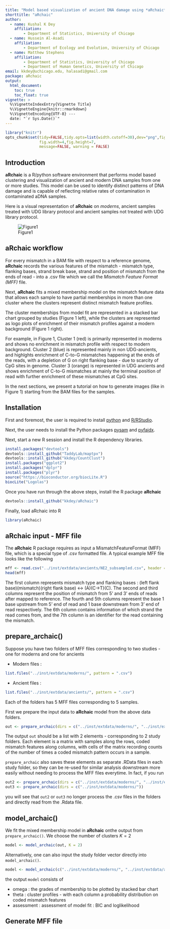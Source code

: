 ```yaml
---
title: "Model based visualization of ancient DNA damage using *aRchaic*"
shorttitle: "aRchaic"
author:
  - name: Kushal K Dey
    affiliation:
        - Department of Statistics, University of Chicago
  - name: Hussein Al-Asadi
    affiliation:
        - Department of Ecology and Evolution, University of Chicago 
  - name: Matthew Stephens
    affiliation:
        - Department of Statistics, University of Chicago
        - Department of Human Genetics, University of Chicago
email: kkdey@uchicago.edu, halasadi@gmail.com
package: aRchaic
output:
  html_document:
    toc: true
    toc_float: true
vignette: >
  %\VignetteIndexEntry{Vignette Title}
  %\VignetteEngine{knitr::rmarkdown}
  %\VignetteEncoding{UTF-8} ---
  date: "`r Sys.Date()`"
---
```


```r
library("knitr")
opts_chunk$set(tidy=FALSE,tidy.opts=list(width.cutoff=30),dev="png",fig.show="hide",
               fig.width=4,fig.height=7,
               message=FALSE, warning = FALSE)
```

## Introduction 

**aRchaic** is a R/python software environment that performs model based 
clustering and visualization of ancient and modern DNA samples from one or more 
studies. This model can be used to identify distinct patterns of DNA damage and
is capable of reflecting relative rates of contamination in contaminated aDNA
samples. 


Here is a visual representation of **aRchaic** on *moderns*, 
ancient samples treated with UDG library protocol and ancient samples not 
treated with UDG library protocol.

![Figure1](fig.001.png)

## aRchaic workflow

For every mismatch in a BAM file with respect to a reference genome, **aRchaic**
records the various features of the mismatch - mismatch type, flanking bases,
strand break base, strand and position of mismatch from the ends of read - into 
a .csv file which we call the *Mismatch Feature Format (MFF)* file. 

Next, **aRchaic** fits a mixed membership  model on the mismatch feature data 
that allows each sample to have partial memberships in more than one cluster 
where the clusters represent distinct mismatch feature profiles. 

The cluster memberships from model fit are represented in a stacked bar chart 
grouped by studies (Figure 1 left), while the clusters are represented as logo
plots of enrichment of their mismatch profiles against a modern background
(Figure 1 right).

For example, in Figure 1, Cluster 1 (red) is primarily represented in moderns
and shows no enrichment in mismatch profile with respect to modern 
background. Cluster 2 (blue) is represented mainly in non UDG-ancients, and 
highlghts enrichment of C-to-G mismatches happening at the ends of the reads,
with a depletion of G on right flanking base - due to scarcity of CpG sites in
genome.  Cluster 3 (orange) is represented in UDG ancients and shows enrichment
of C-to-G mismatches at mainly the terminal position of read with further
enrichment of these mismatches at CpG sites.


In the next sections, we present a tutorial on how to generate images  (like in
Figure 1) starting from the BAM files for the samples.

## Installation

First and foremost, the user is required to install 
[python](https://www.python.org/downloads/) and 
[R/RStudio](https://www.rstudio.com/).

Next, the user needs to install the Python packages 
[pysam](http://pysam.readthedocs.io/en/latest/installation.html) and
[pyfaidx](https://pythonhosted.org/pyfaidx/#installation).

Next, start a new R session and install the R dependency libraries.

```r
install.packages("devtools")
devtools::install_github("TaddyLab/maptpx")
devtools::install_github("kkdey/CountClust")
install.packages("ggplot2")
install.packages("dplyr")
install.packages("plyr")
source("https://bioconductor.org/biocLite.R")
biocLite("Logolas")
```

Once you have run through the above steps, install the R package **aRchaic**

```r
devtools::install_github("kkdey/aRchaic")
```

Finally, load aRchaic into R

```r
library(aRchaic)
```

## aRchaic input - MFF file

The **aRchaic** R package requires as input a MismatchFeatureFormat (MFF) file, which is
a special type of .csv formatted file. A typical example MFF file looks like the 
following 

```r
mff <- read.csv("../inst/extdata/ancients/NE2_subsampled.csv", header = FALSE)
head(mff)
```

The first column represents mismatch type and flanking bases :
(left flank base)(mismatch)(right flank base) <-> (A)(C->T)(C).
The second and third columns represent the position of mismatch from 5' and 3' ends
of reads after mapped to reference. The fourth and 5th columns represent the base
1 base upstream from 5' end of read and 1 base downstream from 3' end of read 
respectively. The 6th column contains information of which strand the read comes
from, and the 7th column is an identifier for the read containing the mismatch.

## prepare_archaic()

Suppose you have two folders of MFF files corresponding to two studies - one for moderns
and one for ancients

- Modern files :

```r
list.files("../inst/extdata/moderns/", pattern = ".csv")
```

- Ancient files :

```r
list.files("../inst/extdata/ancients/", pattern = ".csv")
```

Each of the folders has 5 MFF files corresponding to 5 samples. 

First we prepare the input data to **aRchaic** model from the above data folders.

```r
out <- prepare_archaic(dirs = c("../inst/extdata/moderns/", "../inst/extdata/ancients/"))
```

The output `out` should be a list with 2 elements - corresponding to 2 study 
folders. Each element is a matrix with samples along the rows, coded 
mismatch features along columns, with cells of the matrix recording counts 
of the number of times a coded mismatch pattern occurs in a sample. 

`prepare_archaic` also saves these elements as separate .RData files in each 
study folder, so they can be re-used for similar analysis downstream more easily
without needing to process the MFF files everytime. In fact, if you run

```r
out2 <- prepare_archaic(dirs = c("../inst/extdata/moderns/", "../inst/extdata/ancients/"))
out3 <- prepare_archaic(dirs = c("../inst/extdata/moderns/"))
```

you will see that `out2` or `out3` no longer process the .csv files in the folders
and directly read from the .Rdata file.


## model_archaic() 

We fit the mixed membership model in **aRchaic** onthe output from `prepare_archaic()`.
We choose the number of clusters $K=2$

```r
model <- model_archaic(out, K = 2)
```


Alternatively, one can also input the study folder vector directly into 
`model_archaic()`.

```r
model <- model_archaic(c("../inst/extdata/moderns/", "../inst/extdata/ancients/"), K = 2)
```

the output `model` consists of 

- omega : the grades of membership to be plotted by stacked bar chart
- theta : cluster profiles - with each column a probability distribution on
          coded mismatch features 
- assessment : assessment of model fit : BIC and loglikelihood


                


## Generate MFF file 














